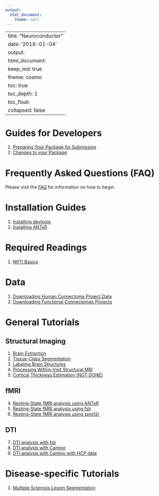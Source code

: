 ```yaml
---
output:
  html_document:
    theme: null
---
```

---
title: "Neuroconductor"
date: '2018-01-04'
output: 
  html_document:
    keep_md: true
    theme: cosmo
    toc: true
    toc_depth: 1
    toc_float:
      collapsed: false
---

# Guides for Developers {#devguides}

1. [Preparing Your Package for Submission](neuroc-help-getting-ready-for-submission)
2. [Changes to your Package](neuroc-help-continuous-integration)

# Frequently Asked Questions (FAQ)

Please visit the [FAQ](neuroc-help-faq) for information on how to begin.

# Installation Guides {#install}

1. [Installing devtools](neuroc-help-installing-devtools)
2. [Installing ANTsR](neuroc-help-installing-antsr)

# Required Readings {#req}

1. [NIfTI Basics](neuroc-help-nifti-basics)

# Data
1. [Downloading Human Connectome Project Data](neuroc-help-neurohcp)
1. [Downloading Functional Connectomes Projects](neuroc-help-fcp-indi)

# General Tutorials {#tutorials}

## Structural Imaging

1. [Brain Extraction](neuroc-help-brain-extraction)
2. [Tissue-Class Segmentation](neuroc-help-tissue-class-segmentation)
3. [Labeling Brain Structures](neuroc-help-label-image)
6. [Processing Within-Visit Structural MRI](neuroc-help-preprocess-mri-within)
9. [Cortical Thickness Estimation (NOT DONE)](neuroc-help-cortical-thickness)

## fMRI 

4. [Resting-State fMRI analysis using ANTsR](neuroc-help-fmri-analysis-antsr)
5. [Resting-State fMRI analysis using fslr](neuroc-help-fmri-analysis-fslr)
5. [Resting-State fMRI analysis using spm12r](neuroc-help-fmri-analysis-spm12r)

## DTI
7. [DTI analysis with fslr](neuroc-help-dti-analysis-fslr)
8. [DTI analysis with Camino](neuroc-help-dti-analysis-rcamino)
8. [DTI analysis with Camino with HCP data](neuroc-help-dti-analysis-rcamino-hcp)

# Disease-specific Tutorials

1. [Multiple Sclerosis Lesion Segmentation](neuroc-help-ms-lesion)


